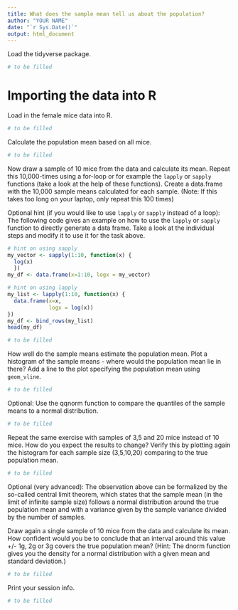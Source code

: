 ```yaml
---
title: What does the sample mean tell us about the population?
author: "YOUR NAME"
date: "`r Sys.Date()`"
output: html_document
---
```


Load the tidyverse package.
```r
# to be filled
```

# Importing the data into R
Load in the female mice data into R.
```r
# to be filled
```

Calculate the population mean based on all mice.
```r
# to be filled
```

Now draw a sample of 10 mice from the data and calculate its mean. Repeat this 10,000-times using a for-loop or for example the `lapply` or `sapply` functions (take a look at the help of these functions). Create a data.frame with the 10,000 sample means calculated for each sample. (Note: If this takes too long on your laptop, only repeat this 100 times)

Optional hint (if you would like to use `lapply` or `sapply` instead of a loop): The following code gives an example on how to use the `lapply` or `sapply` function to directly generate a data frame. Take a look at the individual steps and modify it to use it for the task above.
```r
# hint on using sapply
my_vector <- sapply(1:10, function(x) {
  log(x)
  })
my_df <- data.frame(x=1:10, logx = my_vector)

# hint on using lapply
my_list <- lapply(1:10, function(x) {
  data.frame(x=x,
             logx = log(x))
})
my_df <- bind_rows(my_list)
head(my_df)
```

```r
# to be filled
```

How well do the sample means estimate the population mean. Plot a histogram of the sample means - where would the population mean lie in there? Add a line to the plot specifying the population mean using `geom_vline`.
```r
# to be filled
```

Optional: Use the qqnorm function to compare the quantiles of the sample means to a normal distribution.
```r
# to be filled
```

Repeat the same exercise with samples of 3,5 and 20 mice instead of 10 mice. How do you expect the results to change? Verify this by plotting again the histogram for each sample size (3,5,10,20) comparing to the true population mean.
```r
# to be filled
```

Optional (very advanced): The observation above can be formalized by the so-called central limit theorem, which states that the sample mean (in the limit of infinite sample size) follows a normal distribution around the true population mean and with a variance given by the sample variance divided by the number of samples.

Draw again a single sample of 10 mice from the data and calculate its mean. How confident would you be to conclude that an interval around this value +/- 1g, 2g or 3g covers the true population mean? (Hint: The dnorm function gives you the density for a normal distribution with a given mean and standard deviation.)
```r
# to be filled
```

Print your session info.
```r
# to be filled
```

